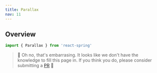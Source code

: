```yaml
---
title: Parallax
nav: 11
---
```


## Overview

```js
import { Parallax } from 'react-spring'
```

> 🚧 Oh no, that's embarrasing. It looks like we don't have the knowledge to fill this page in. If you think you do, please consider submitting a [PR](https://github.com/pmndrs/react-spring.io) 🚧
